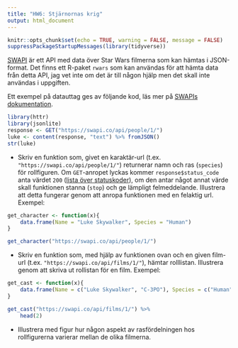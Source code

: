 ```yaml
---
title: "HW6: Stjärnornas krig"
output: html_document
---
```


```r
knitr::opts_chunk$set(echo = TRUE, warning = FALSE, message = FALSE)
suppressPackageStartupMessages(library(tidyverse))
```



[SWAPI](https://swapi.co/) är ett API med data över Star Wars filmerna som kan hämtas i JSON-format. Det finns ett R-paket `rwars` som kan användas för att hämta data från detta API, jag vet inte om det är till någon hjälp men det skall inte användas i uppgiften. 

Ett exempel på datauttag ges av följande kod, läs mer på [SWAPIs dokumentation](https://swapi.co/documentation).
```r
library(httr)
library(jsonlite)
response <- GET("https://swapi.co/api/people/1/")
luke <- content(response, "text") %>% fromJSON()
str(luke)
```

* Skriv en funktion som, givet en karaktär-url (t.ex. `"https://swapi.co/api/people/1/"`) returnerar namn och ras (`species`) för rollfiguren. Om `GET`-anropet lyckas kommer `response$status_code` anta värdet `200` ([lista över statuskoder](https://sv.wikipedia.org/wiki/Lista_%C3%B6ver_HTTP-statuskoder)), om den antar något annat värde skall funktionen stanna (`stop`) och ge lämpligt felmeddelande. Illustrera att detta fungerar genom att anropa funktionen med en felaktig url. Exempel:
```r
get_character <- function(x){
    data.frame(Name = "Luke Skywalker", Species = "Human")
}
```

```r
get_character("https://swapi.co/api/people/1/")
```




* Skriv en funktion som, med hjälp av funktionen ovan och en given film-url (t.ex. `"https://swapi.co/api/films/1/"`),
hämtar rolllistan. Illustrera genom att skriva ut rollistan för en film. Exempel:
```r
get_cast <- function(x){
    data.frame(Name = c("Luke Skywalker", "C-3PO"), Species = c("Human", "Droid"))
}
```

```r
get_cast("https://swapi.co/api/films/1/") %>% 
    head(2) 
```


* Illustrera med figur hur någon aspekt av rasfördelningen hos rollfigurerna varierar mellan de olika filmerna.

